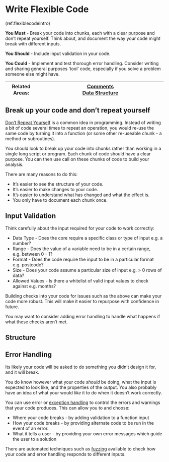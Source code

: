 # Write Flexible Code {#flexible_code}

(ref:flexiblecodeintro)

**You Must** - Break your code into chunks, each with a clear purpose and don't repeat yourself. Think about, and document the way your code might break with different inputs.

**You Should** - Include input validation in your code.

**You Could** - Implement and test thorough error handling. Consider writing and sharing general purposes 'tool' code, especially if you solve a problem someone else might have. 

|Related Areas: 	| [Comments](#comments) <br> [Data Structure](#data_structure) |
|---------------	|------------------------------------------------------------|

##  Break up your code and don't repeat yourself
[Don't Repeat Yourself](https://en.wikipedia.org/wiki/Don%27t_repeat_yourself) is a common idea in programming. Instead of writing a bit of code several times to repeat an operation, you would re-use the same code by turning it into a function (or some other re-useable chunk - a method or subroutines).

You should look to break up your code into chunks rather than working in a single long script or program.
Each chunk of code should have a clear purpose.
You can then use call on these chunks of code to build your analysis.

There are many reasons to do this:

* It's easier to see the structure of your code.  
* It's easier to make changes to your code.
* It's easier to understand what has changed and what the effect is.
* You only have to document each chunk once.

## Input Validation {#input_validation}
Think carefully about the input required for your code to work correctly: 

* Data Type - Does the core require a specific class or type of input e.g. a number?
* Range - Does the value of a variable need to be in a certain range, e.g. between 0 - 1?
* Format - Does the code require the input to be in a particular format e.g. postcode?
* Size - Does your code assume a particular size of input e.g. > 0 rows of data?
* Allowed Values - Is there a whitelist of valid input values to check against e.g. months?

Building checks into your code for issues such as the above can make your code more robust. 
This will make it easier to repurpose with confidence in future. 

You may want to consider adding [error handling]{#error_handling} to handle what happens if what these checks aren't met.

## Structure {#structure}
## Error Handling {#error_handling}
Its likely your code will be asked to do something you didn't design it for, and it will break.

You do know however what your code *should* be doing, what the input is expected to look like, and the properties of the output. You also probably have an idea of what your would *like* it to do when it doesn't work correctly.

You can use error or [exception handling](https://en.wikipedia.org/wiki/Exception_handling_syntax) to control the errors and warnings that your code produces.
This can allow you to and choose:

* Where your code breaks - by adding validation to a function input
* How your code breaks - by providing alternate code to be run in the event of an error.
* What it tells a user - by providing your own error messages which guide the user to a solution

There are automated techniques such as [fuzzing](https://en.wikipedia.org/wiki/Fuzzing) available to check how your code and error handling responds to different inputs.
